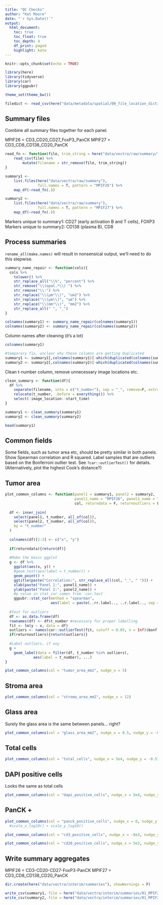 ```yaml
---
title: "QC Checks"
author: "Kat Moore"
date: "`r Sys.Date()`"
output: 
  html_document:
    toc: true
    toc_float: true
    toc_depth: 4
    df_print: paged
    highlight: kate
---
```


```r
knitr::opts_chunk$set(echo = TRUE)

library(here)
library(tidyverse)
library(car)
library(ggpubr)

theme_set(theme_bw())
```

```r
filedict <- read_csv(here("data/metadata/spatial/00_file_location_dictionary.csv"))
```

## Summary files

Combine all summary files together for each panel.

MPIF26 = CD3_CD20_CD27_FoxP3_PanCK
MPIF27 = CD3_CD8_CD138_CD20_PanCK

```r
read_fn <- function(file, trim_string = here("data/vectra/raw/summary/")) {
    read_csv(file) %>% 
        mutate(filename = str_remove(file, trim_string))
}

summary1 <-
    list.files(here("data/vectra/raw/summary"), 
               full.names = T, pattern = "MPIF26") %>% 
    map_df(~read_fn(.))

summary2 <-
    list.files(here("data/vectra/raw/summary"), 
               full.names = T, pattern = "MPIF27") %>% 
    map_df(~read_fn(.))
```

Markers unique to summary1: CD27 (early activation B and T cells), FOXP3
Markers unique to summary2: CD138 (plasma B), CD8

## Process summaries

`rename_all(make.names)` will result in nonsensical output, we'll need to do this stepwise.

```r
summary_name_repair <- function(cols){
  cols %>%
    tolower() %>%
    str_replace_all("\\%", "percent") %>%
    str_remove("\\(opal.*\\) ") %>%
    str_remove("\\:") %>%
    str_replace("\\(μm²\\)", "um2") %>%
    str_replace("\\(μm\\)", "um") %>%
    str_replace("\\(mm²\\)", "mm2") %>%
    str_replace_all(" ", "_")
} 

colnames(summary1) <- summary_name_repair(colnames(summary1))
colnames(summary2) <- summary_name_repair(colnames(summary2))
```

Column names after cleaning (it's a lot)

```r
colnames(summary1)
```

```r
#temporary fix, unclear why these columns are getting duplicated
summary1 <- summary1[,colnames(summary1)[-which(duplicated(colnames(summary1)))]]
summary2 <- summary2[,colnames(summary2)[-which(duplicated(colnames(summary2)))]]
```


Clean t-number column, remove unnecessary image locations etc.

```r
clean_summary <- function(df){
  df %>%
    separate(filename, into = c("t_number"), sep = "_", remove=F, extra = "drop") %>%
    relocate(t_number, .before = everything()) %>%
    select(-image_location:-start_time)
} 

summary1 <- clean_summary(summary1)
summary2 <- clean_summary(summary2)

head(summary1)
```

## Common fields

Some fields, such as tumor area etc, should be pretty similar in both panels. Show Spearman correlation and R squared. Label samples that are outliers based on the Bonferroni outlier test. See `?car::outlierTest()` for details. (Alternatively, plot the highest Cook's distance?)

## Tumor area

```r
plot_common_columns <- function(panel1 = summary1, panel2 = summary2,
                                panel1_name = "MPIF26", panel2_name = "MPIF27",
                                col, returndata = F, returnoutliers = F, ...){
  
  df <- inner_join(
    select(panel1, t_number, all_of(col)),
    select(panel2, t_number, all_of(col)),
    by = "t_number"
  )
  
  colnames(df)[2:3] <- c("x", "y")
  
  if(returndata){return(df)}
  
  #Make the basic ggplot
  g <- df %>%
    ggplot(aes(x, y)) +
    #geom_text(aes(label = t_number)) +
    geom_point() +
    ggtitle(paste("Correlation:", str_replace_all(col, "_", " "))) +
    xlab(paste("Panel 1:", panel1_name)) +
    ylab(paste("Panel 2:", panel2_name)) +
    #p value in stat_cor comes from `cor.test`
    ggpubr::stat_cor(method = "spearman",
                     aes(label = paste(..rr.label.., ..r.label.., sep = "~`,`~")))
  
  #Test for outliers
  df <- as.data.frame(df)
  rownames(df) <- df$t_number #necessary for proper labelling
  fit <- lm(y ~ x, data = df)
  outliers <- names(car::outlierTest(fit, cutoff = 0.05, n = Inf)$bonf.p)
  if(returnoutliers){return(outliers)}
  
  #Label outliers, if any
  g +
    geom_label(data = filter(df, t_number %in% outliers),
             aes(label = t_number), ...)
}

plot_common_columns(col = "tumor_area_mm2", nudge_x = 5)
```

## Stroma area

```r
plot_common_columns(col = "stroma_area_mm2", nudge_x = 12)
```

## Glass area

Surely the glass area is the same between panels... right?

```r
plot_common_columns(col = "glass_area_mm2", nudge_x = 0.5, nudge_y = -0.5)
```

## Total cells

```r
plot_common_columns(col = "total_cells", nudge_x = 5e4, nudge_y = -0.5)
```

## DAPI positive cells

Looks the same as total cells

```r
plot_common_columns(col = "dapi_positive_cells", nudge_x = 5e4, nudge_y = -0.5)
```

## PanCK +

```r
plot_common_columns(col = "panck_positive_cells", nudge_x = 0, nudge_y = 0) #+
  #scale_x_log10() + scale_y_log10()
```

```r
plot_common_columns(col = "cd3_positive_cells", nudge_x = -8e3, nudge_y = 0)
```

```r
plot_common_columns(col = "cd20_positive_cells", nudge_x = 5e3, nudge_y = 0)
```

## Write summary aggregates

MPIF26 = CD3-CD20-CD27-FoxP3-PanCK
MPIF27 = CD3_CD8_CD138_CD20_PanCK

```r
dir.create(here("data/vectra/interim/summaries"), showWarnings = F)

write_csv(summary1, file = here("data/vectra/interim/summaries/01_MPIF26_batch1_summaries.csv"))
write_csv(summary2, file = here("data/vectra/interim/summaries/01_MPIF27_batch1_summaries.csv"))
```

                         


